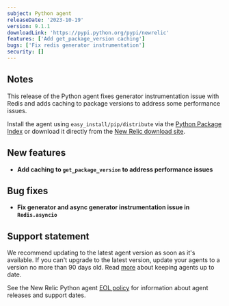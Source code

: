 ```yaml
---
subject: Python agent
releaseDate: '2023-10-19'
version: 9.1.1
downloadLink: 'https://pypi.python.org/pypi/newrelic'
features: ['Add get_package_version caching']
bugs: ['Fix redis generator instrumentation']
security: []
---
```


## Notes

This release of the Python agent fixes generator instrumentation issue with Redis and adds caching to package versions to address some performance issues.

Install the agent using `easy_install/pip/distribute` via the [Python Package Index](https://pypi.python.org/pypi/newrelic) or download it directly from the [New Relic download site](https://download.newrelic.com/python_agent/release).

## New features

* **Add caching to `get_package_version` to address performance issues**

## Bug fixes

* **Fix generator and async generator instrumentation issue in `Redis.asyncio`**

## Support statement

We recommend updating to the latest agent version as soon as it's available. If you can't upgrade to the latest version, update your agents to a version no more than 90 days old. Read [more](/docs/new-relic-solutions/new-relic-one/install-configure/update-new-relic-agent/) about keeping agents up to date.

See the New Relic Python agent [EOL policy](/docs/apm/agents/python-agent/getting-started/python-agent-eol-policy/) for information about agent releases and support dates.
